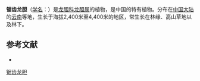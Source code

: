 {{Speciesbox
| name = 锯齿龙胆
| status = 
| status_system = 
| image =
| genus = Gentiana
| species = serra
| authority = Franch.
}}

'''锯齿龙胆'''（[[学名|学名]]：{{lang|la|''Gentiana serra''}}）是[[龙胆科|龙胆科]][[龙胆属|龙胆属]]的植物，是中国的特有植物。分布在[[中国大陆|中国大陆]]的[[云南|云南]]等地，生长于海拔2,400米至4,400米的地区，常生长在林缘、高山草地以及林下。

== 参考文献 ==
<div class="references-small">
* {{FRPS|锯齿龙胆}}
</div>
{{Taxonbar|from=Q15227425}}

[[Category:龙胆属|锯齿龙胆]]


{{植物小作品}}